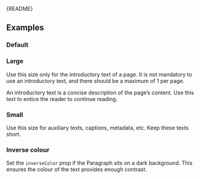 
<Meta of={ParagraphStories} />

<Markdown>{README}</Markdown>

<Primary />

<Controls />

## Examples

### Default

<Canvas of={ParagraphStories.Default} />

### Large

Use this size only for the introductory text of a page.
It is not mandatory to use an introductory text, and there should be a maximum of 1 per page.

An introductory text is a concise description of the page’s content.
Use this text to entice the reader to continue reading.

<Canvas of={ParagraphStories.Large} />

### Small

Use this size for auxiliary texts, captions, metadata, etc.
Keep these texts short.

<Canvas of={ParagraphStories.Small} />

### Inverse colour

Set the `inverseColor` prop if the Paragraph sits on a dark background.
This ensures the colour of the text provides enough contrast.

<Canvas of={ParagraphStories.InvertedColor} />
